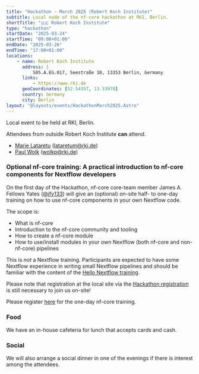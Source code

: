 ```yaml
---
title: "Hackathon - March 2025 (Robert Koch Institute)"
subtitle: Local node of the nf-core hackathon at RKI, Berlin.
shortTitle: "🇩🇪 Robert Koch Institute"
type: "hackathon"
startDate: "2025-03-24"
startTime: "09:00+01:00"
endDate: "2025-03-26"
endTime: "17:00+01:00"
locations:
    - name: Robert Koch Institute
      address: |
          S05.A.EG.017, Seestraße 10, 13353 Berlin, Germany
      links:
          - https://www.rki.de
      geoCoordinates: [52.54357, 13.33978]
      country: Germany
      city: Berlin
layout: "@layouts/events/HackathonMarch2025.Astro"
---
```


Local event to be held at RKI, Berlin.

Attendees from outside Robert Koch Institute **can** attend.

- [<i class="fab fa-slack"></i> Marie Lataretu](https://nfcore.slack.com/team/U04EL1VEY5C) ([lataretum@rki.de](mailto:lataretum@rki.de))
- [<i class="fab fa-slack"></i> Paul Wolk](https://nfcore.slack.com/team/U04U4JKTB27) ([wolkp@rki.de](mailto:wolkp@rki.de))

### Optional nf-core training: A practical introduction to nf-core components for Nextflow developers

On the first day of the Hackathon, nf-core core-team member James A. Fellows Yates ([@jfy133](https://nfcore.slack.com/team/UEM37TBAR)) will give an (optional) on-site half- to one-day training on how to use nf-core components in your own Nextflow code.

The scope is:

- What is nf-core
- Introduction to the nf-core community and tooling
- How to create a nf-core module
- How to use/install modules in your own Nextflow (both nf-core and non-nf-core) pipelines

This is _not_ a Nextflow training. Participants are expected to have some Nextflow experience in writing small Nextflow pipelines and should be familiar with the content of the [Hello Nextflow training](https://training.nextflow.io/hello_nextflow/).

Please note that registration at the local site via the [Hackathon registration](https://seqera.typeform.com/nfcoremarch2025) is still necessary to join us on-site!

Please register [here](https://terminplaner6.dfn.de/de/p/2c30b03745d9f646c2efbd31b02732e3-1078800) for the one-day nf-core training.

### Food

We have an in-house cafeteria for lunch that accepts cards and cash.

### Social

We will also arrange a social dinner in one of the evenings if there is interest among the attendees.
